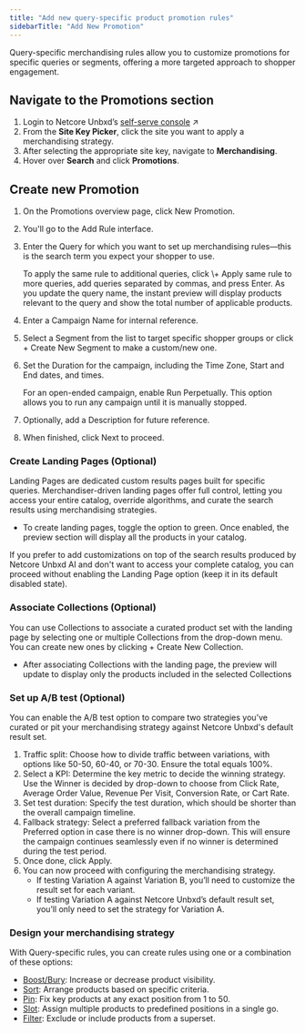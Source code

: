 ```yaml
---
title: "Add new query-specific product promotion rules"
sidebarTitle: "Add New Promotion"
---
```


Query-specific merchandising rules allow you to customize promotions for specific queries or segments, offering a more targeted approach to shopper engagement.

## Navigate to the Promotions section

1. Login to Netcore Unbxd’s [self-serve console](https://console.unbxd.io/) ↗
2. From the **Site Key Picker**, click the site you want to apply a merchandising strategy.
3. After selecting the appropriate site key, navigate to **Merchandising**.
4. Hover over **Search** and click **Promotions**.

## Create new Promotion

1. On the Promotions overview page, click New Promotion.
2. You'll go to the Add Rule interface.
3. Enter the Query for which you want to set up merchandising rules—this is the search term you expect your shopper to use.

   <Info>
     To apply the same rule to additional queries, click \+ Apply same rule to more queries, add queries separated by commas, and press Enter.
   </Info>
   <Note>
     As you update the query name, the instant preview will display products relevant to the query and show the total number of applicable products.
   </Note>
4. Enter a Campaign Name for internal reference.
5. Select a Segment from the list to target specific shopper groups or click \+ Create New Segment to make a custom/new one.
6. Set the Duration for the campaign, including the Time Zone, Start and End dates, and times.

   <Info>
     For an open-ended campaign, enable Run Perpetually. This option allows you to run any campaign until it is manually stopped.
   </Info>
7. Optionally, add a Description for future reference.
8. When finished, click Next to proceed.

### Create Landing Pages (Optional)

Landing Pages are dedicated custom results pages built for specific queries. Merchandiser-driven landing pages offer full control, letting you access your entire catalog, override algorithms, and curate the search results using merchandising strategies.

- To create landing pages, toggle the option to green. Once enabled, the preview section will display all the products in your catalog.

If you prefer to add customizations on top of the search results produced by Netcore Unbxd AI and don't want to access your complete catalog, you can proceed without enabling the Landing Page option (keep it in its default disabled state).

### Associate Collections (Optional)

You can use Collections to associate a curated product set with the landing page by selecting one or multiple Collections from the drop-down menu. You can create new ones by clicking \+ Create New Collection.

- After associating Collections with the landing page, the preview will update to display only the products included in the selected Collections

### Set up A/B test (Optional)

You can enable the A/B test option to compare two strategies you’ve curated or pit your merchandising strategy against Netcore Unbxd's default result set.

1. Traffic split: Choose how to divide traffic between variations, with options like 50-50, 60-40, or 70-30. Ensure the total equals 100%.
2. Select a KPI: Determine the key metric to decide the winning strategy. Use the Winner is decided by drop-down to choose from Click Rate, Average Order Value, Revenue Per Visit, Conversion Rate, or Cart Rate.
3. Set test duration: Specify the test duration, which should be shorter than the overall campaign timeline.
4. Fallback strategy: Select a preferred fallback variation from the Preferred option in case there is no winner drop-down. This will ensure the campaign continues seamlessly even if no winner is determined during the test period.
5. Once done, click Apply.
6. You can now proceed with configuring the merchandising strategy.
   - If testing Variation A against Variation B, you’ll need to customize the result set for each variant.
   - If testing Variation A against Netcore Unbxd’s default result set, you’ll only need to set the strategy for Variation A.

### Design your merchandising strategy

With Query-specific rules, you can create rules using one or a combination of these options:

- [Boost/Bury](/user-guides/merchandising/promotions/boost): Increase or decrease product visibility.
- [Sort](/user-guides/merchandising/promotions/sort): Arrange products based on specific criteria.
- [Pin](/user-guides/merchandising/promotions/pin): Fix key products at any exact position from 1 to 50.
- [Slot](/user-guides/merchandising/promotions/slot): Assign multiple products to predefined positions in a single go.
- [Filter](/user-guides/merchandising/promotions/filter): Exclude or include products from a superset.